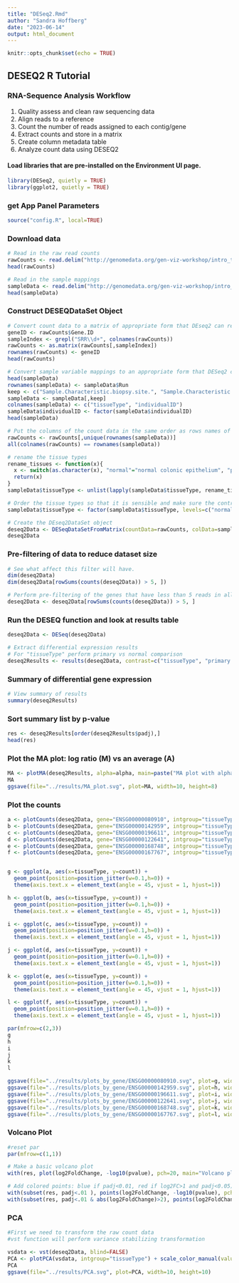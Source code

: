 ```yaml
---
title: "DESeq2.Rmd"
author: "Sandra Hoffberg"
date: "2023-06-14"
output: html_document
---
```


```r
knitr::opts_chunk$set(echo = TRUE)
```

## DESEQ2 R Tutorial

### RNA-Sequence Analysis Workflow

1. Quality assess and clean raw sequencing data
2. Align reads to a reference
3. Count the number of reads assigned to each contig/gene
4. Extract counts and store in a matrix
5. Create column metadata table
6. Analyze count data using DESEQ2


#### Load libraries that are pre-installed on the Environment UI page.
```r
library(DESeq2, quietly = TRUE)
library(ggplot2, quietly = TRUE)
```

### get App Panel Parameters
```r
source("config.R", local=TRUE)
```

### Download data
```r

# Read in the raw read counts
rawCounts <- read.delim("http://genomedata.org/gen-viz-workshop/intro_to_deseq2/tutorial/E-GEOD-50760-raw-counts.tsv")
head(rawCounts)

# Read in the sample mappings
sampleData <- read.delim("http://genomedata.org/gen-viz-workshop/intro_to_deseq2/tutorial/E-GEOD-50760-experiment-design.tsv")
head(sampleData)

```



### Construct DESEQDataSet Object
```r

# Convert count data to a matrix of appropriate form that DEseq2 can read
geneID <- rawCounts$Gene.ID
sampleIndex <- grepl("SRR\\d+", colnames(rawCounts))
rawCounts <- as.matrix(rawCounts[,sampleIndex])
rownames(rawCounts) <- geneID
head(rawCounts)

# Convert sample variable mappings to an appropriate form that DESeq2 can read
head(sampleData)
rownames(sampleData) <- sampleData$Run
keep <- c("Sample.Characteristic.biopsy.site.", "Sample.Characteristic.individual.")
sampleData <- sampleData[,keep]
colnames(sampleData) <- c("tissueType", "individualID")
sampleData$individualID <- factor(sampleData$individualID)
head(sampleData)

# Put the columns of the count data in the same order as rows names of the sample mapping, then make sure it worked
rawCounts <- rawCounts[,unique(rownames(sampleData))]
all(colnames(rawCounts) == rownames(sampleData))

# rename the tissue types
rename_tissues <- function(x){
  x <- switch(as.character(x), "normal"="normal colonic epithelium", "primary tumor"="primary colorectal cancer",  "colorectal cancer metastatic in the liver"="metastatic cancer to the liver")
  return(x)
}
sampleData$tissueType <- unlist(lapply(sampleData$tissueType, rename_tissues))

# Order the tissue types so that it is sensible and make sure the control sample is first: normal sample -> primary tumor -> metastatic tumor
sampleData$tissueType <- factor(sampleData$tissueType, levels=c("normal colonic epithelium", "primary colorectal cancer", "metastatic cancer to the liver"))

# Create the DEseq2DataSet object
deseq2Data <- DESeqDataSetFromMatrix(countData=rawCounts, colData=sampleData, design= ~ individualID + tissueType)
deseq2Data
```


### Pre-filtering of data to reduce dataset size
```r
# See what affect this filter will have.
dim(deseq2Data)
dim(deseq2Data[rowSums(counts(deseq2Data)) > 5, ])

# Perform pre-filtering of the genes that have less than 5 reads in all samples
deseq2Data <- deseq2Data[rowSums(counts(deseq2Data)) > 5, ]
```


### Run the DESEQ function and look at results table
```r
deseq2Data <- DESeq(deseq2Data)

# Extract differential expression results
# For "tissueType" perform primary vs normal comparison
deseq2Results <- results(deseq2Data, contrast=c("tissueType", "primary colorectal cancer", "normal colonic epithelium"))
```



### Summary of differential gene expression
```r
# View summary of results
summary(deseq2Results)
```


### Sort summary list by p-value
```r
res <- deseq2Results[order(deseq2Results$padj),]
head(res)
```


### Plot the MA plot:  log ratio (M) vs an average (A)
```r
MA <- plotMA(deseq2Results, alpha=alpha, main=paste("MA plot with alpha of", alpha, sep=" "), colNonSig=colNonSig, colSig=colSig)
MA
ggsave(file="../results/MA_plot.svg", plot=MA, width=10, height=8)

```


### Plot the counts
```r
a <- plotCounts(deseq2Data, gene="ENSG00000080910", intgroup="tissueType", returnData=TRUE)
b <- plotCounts(deseq2Data, gene="ENSG00000142959", intgroup="tissueType", returnData=TRUE)
c <- plotCounts(deseq2Data, gene="ENSG00000196611", intgroup="tissueType", returnData=TRUE)
d <- plotCounts(deseq2Data, gene="ENSG00000122641", intgroup="tissueType", returnData=TRUE)
e <- plotCounts(deseq2Data, gene="ENSG00000168748", intgroup="tissueType", returnData=TRUE)
f <- plotCounts(deseq2Data, gene="ENSG00000167767", intgroup="tissueType", returnData=TRUE)


g <- ggplot(a, aes(x=tissueType, y=count)) + 
  geom_point(position=position_jitter(w=0.1,h=0)) + 
  theme(axis.text.x = element_text(angle = 45, vjust = 1, hjust=1))

h <- ggplot(b, aes(x=tissueType, y=count)) + 
  geom_point(position=position_jitter(w=0.1,h=0)) + 
  theme(axis.text.x = element_text(angle = 45, vjust = 1, hjust=1))

i <- ggplot(c, aes(x=tissueType, y=count)) + 
  geom_point(position=position_jitter(w=0.1,h=0)) + 
  theme(axis.text.x = element_text(angle = 45, vjust = 1, hjust=1))

j <- ggplot(d, aes(x=tissueType, y=count)) + 
  geom_point(position=position_jitter(w=0.1,h=0)) + 
  theme(axis.text.x = element_text(angle = 45, vjust = 1, hjust=1))

k <- ggplot(e, aes(x=tissueType, y=count)) + 
  geom_point(position=position_jitter(w=0.1,h=0)) + 
  theme(axis.text.x = element_text(angle = 45, vjust = 1, hjust=1))

l <- ggplot(f, aes(x=tissueType, y=count)) + 
  geom_point(position=position_jitter(w=0.1,h=0)) + 
  theme(axis.text.x = element_text(angle = 45, vjust = 1, hjust=1))

par(mfrow=c(2,3))
g
h
i
j
k
l

ggsave(file="../results/plots_by_gene/ENSG00000080910.svg", plot=g, width=10, height=8)
ggsave(file="../results/plots_by_gene/ENSG00000142959.svg", plot=h, width=10, height=8)
ggsave(file="../results/plots_by_gene/ENSG00000196611.svg", plot=i, width=10, height=8)
ggsave(file="../results/plots_by_gene/ENSG00000122641.svg", plot=j, width=10, height=8)
ggsave(file="../results/plots_by_gene/ENSG00000168748.svg", plot=k, width=10, height=8)
ggsave(file="../results/plots_by_gene/ENSG00000167767.svg", plot=l, width=10, height=8)

```

### Volcano Plot
```r
#reset par
par(mfrow=c(1,1))

# Make a basic volcano plot
with(res, plot(log2FoldChange, -log10(pvalue), pch=20, main="Volcano plot", xlim=c(-3,3)))

# Add colored points: blue if padj<0.01, red if log2FC>1 and padj<0.05)
with(subset(res, padj<.01 ), points(log2FoldChange, -log10(pvalue), pch=20, col="blue"))
with(subset(res, padj<.01 & abs(log2FoldChange)>2), points(log2FoldChange, -log10(pvalue), pch=20, col="red"))
```


### PCA
```r
#First we need to transform the raw count data
#vst function will perform variance stabilizing transformation

vsdata <- vst(deseq2Data, blind=FALSE)
PCA <- plotPCA(vsdata, intgroup="tissueType") + scale_color_manual(values=c("red","forestgreen","blue"))
PCA
ggsave(file="../results/PCA.svg", plot=PCA, width=10, height=10)

```

